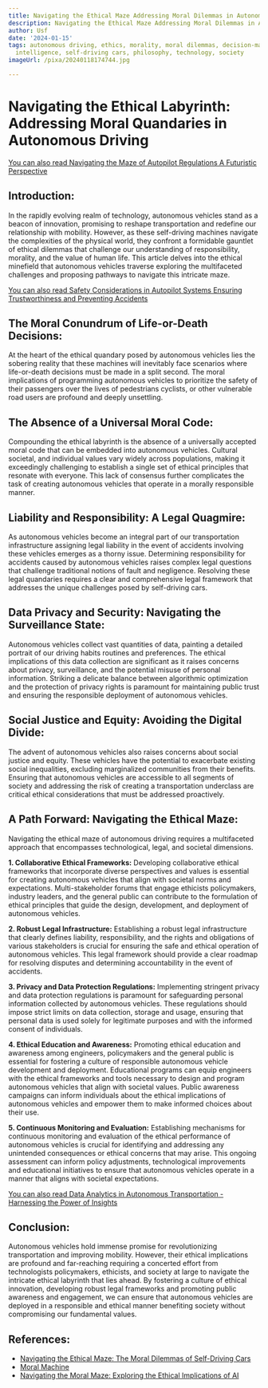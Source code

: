 ```yaml
---
title: Navigating the Ethical Maze Addressing Moral Dilemmas in Autonomous Driving
description: Navigating the Ethical Maze Addressing Moral Dilemmas in Autonomous Driving
author: Usf
date: '2024-01-15'
tags: autonomous driving, ethics, morality, moral dilemmas, decision-making, artificial
  intelligence, self-driving cars, philosophy, technology, society
imageUrl: /pixa/20240118174744.jpg

---
```

# Navigating the Ethical Labyrinth:  Addressing Moral Quandaries in Autonomous  Driving

[You can also read Navigating the Maze of Autopilot Regulations A Futuristic Perspective](Navigating%20the%20Maze%20of%20Autopilot%20Regulations%20A%20Futuristic%20Perspective)


## Introduction:
In the rapidly  evolving realm of technology, autonomous vehicles stand  as a beacon of innovation, promising to reshape transportation and  redefine our relationship with mobility. However, as these self-driving machines navigate the complexities of the physical world, they confront a formidable gauntlet of ethical dilemmas that challenge our understanding of responsibility, morality, and  the value  of human life.  This article  delves  into the ethical minefield that autonomous vehicles traverse exploring the multifaceted challenges and proposing  pathways to navigate this intricate maze.

[You can also  read Safety Considerations in  Autopilot Systems Ensuring  Trustworthiness and Preventing Accidents](Safety%20Considerations%20in%20Autopilot%20Systems%20Ensuring%20Trustworthiness%20and%20Preventing%20Accidents)


## The Moral  Conundrum of  Life-or-Death Decisions:
At the  heart  of the ethical quandary posed by autonomous vehicles  lies the sobering reality that these machines will inevitably face scenarios where life-or-death decisions must be made in a  split second. The moral implications of programming autonomous  vehicles to prioritize the safety of their passengers over the  lives of pedestrians cyclists, or other vulnerable road users are profound and deeply unsettling.

## The Absence of a Universal Moral Code:
Compounding the ethical labyrinth is the absence of a universally accepted moral code that can be embedded into autonomous vehicles. Cultural societal, and individual values vary widely  across populations, making it exceedingly challenging to establish a single set of ethical principles  that resonate with everyone. This lack of consensus further  complicates the task of creating  autonomous vehicles that operate in a morally responsible  manner.

## Liability and Responsibility: A Legal Quagmire:
As autonomous vehicles become an integral part of  our transportation infrastructure assigning legal liability in the event of accidents involving these vehicles emerges as a thorny issue. Determining responsibility for accidents caused  by autonomous vehicles raises complex legal questions that challenge traditional notions of fault and  negligence. Resolving these legal quandaries  requires a clear and comprehensive legal framework that  addresses the unique challenges posed by self-driving cars.

## Data Privacy and Security: Navigating the Surveillance State:
Autonomous  vehicles collect vast quantities of data, painting a detailed portrait of our driving habits routines and preferences. The ethical  implications of this  data collection are significant as it raises concerns  about  privacy, surveillance, and the potential misuse of personal information. Striking  a delicate balance between algorithmic optimization and the protection of privacy  rights is paramount  for maintaining public trust and ensuring the responsible deployment of autonomous vehicles.

## Social Justice and Equity:  Avoiding the Digital Divide:
The  advent of autonomous vehicles also raises concerns about social justice and equity. These vehicles have the potential to exacerbate existing social inequalities, excluding marginalized communities from their benefits.  Ensuring that autonomous vehicles are accessible  to all segments of society and addressing the risk of creating a transportation underclass are critical ethical considerations that must be addressed proactively.

## A Path Forward: Navigating the Ethical Maze:
Navigating the ethical maze of autonomous driving requires a multifaceted approach that encompasses technological, legal, and societal dimensions.

**1. Collaborative Ethical Frameworks:**
Developing collaborative ethical frameworks that incorporate diverse perspectives  and values is essential  for creating autonomous vehicles that  align with societal norms  and expectations. Multi-stakeholder forums that engage ethicists policymakers, industry leaders, and the general public  can contribute  to the formulation of ethical principles that  guide the  design, development, and deployment of autonomous vehicles.

**2.  Robust Legal Infrastructure:**
Establishing a robust legal infrastructure that clearly  defines liability, responsibility, and the rights and obligations of various stakeholders is crucial for ensuring the safe and ethical operation of autonomous vehicles. This legal  framework should provide a clear roadmap for resolving disputes and  determining accountability in the event of accidents.

**3. Privacy and Data Protection Regulations:**
Implementing stringent privacy and data protection regulations is paramount  for safeguarding personal information collected by autonomous vehicles. These regulations should impose strict limits  on  data collection, storage and usage, ensuring that personal data  is used solely for  legitimate purposes and with the informed consent of individuals.

**4. Ethical Education and Awareness:**
Promoting  ethical education and awareness among engineers, policymakers and the general public is essential for fostering a culture of responsible  autonomous vehicle development and deployment. Educational programs can equip engineers with the ethical frameworks  and tools necessary to design  and program  autonomous vehicles that align with societal values. Public awareness  campaigns can inform individuals about the ethical implications of autonomous vehicles and empower them to make informed choices  about their use.

**5. Continuous Monitoring and Evaluation:**
Establishing mechanisms for continuous monitoring and evaluation of the ethical performance of autonomous vehicles  is  crucial for identifying and addressing any unintended consequences or ethical concerns that may arise.  This  ongoing assessment can inform policy adjustments, technological improvements and educational initiatives to ensure that autonomous vehicles operate in a manner that aligns with societal expectations.

[You can also read Data Analytics  in Autonomous Transportation - Harnessing the Power of Insights](Data%20Analytics%20in%20Autonomous%20Transportation%20-%20Harnessing%20the%20Power%20of%20Insights)


## Conclusion:
Autonomous vehicles hold immense promise for revolutionizing  transportation and improving mobility. However, their ethical  implications  are profound and  far-reaching requiring a concerted effort from  technologists policymakers, ethicists, and society at large to navigate the intricate ethical labyrinth that lies  ahead. By fostering a culture of ethical innovation, developing robust legal frameworks  and  promoting public awareness  and engagement, we  can ensure that autonomous vehicles are deployed in  a responsible and ethical manner  benefiting society without compromising our  fundamental values.

## References:
- [Navigating the Ethical Maze: The Moral Dilemmas of Self-Driving Cars](https://texta.ai/blog/academic-and-educational/navigating-the-ethical-maze-the-moral-dilemmas-of-self-driving-cars)
- [Moral Machine](http://moralmachine.mit.edu/)
- [Navigating the Moral Maze: Exploring the Ethical Implications of AI](https://www.linkedin.com/pulse/navigating-moral-maze-exploring-ethical-implications-ai-githumbi?trk=pulse-article_more-articles_related-content-card)
